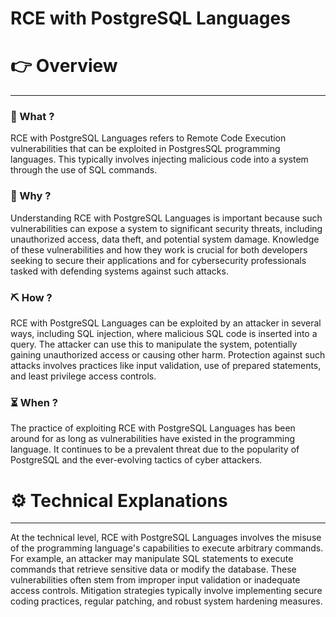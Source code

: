# RCE with PostgreSQL Languages


# 👉 Overview

---

### 👀 What ?

RCE with PostgreSQL Languages refers to Remote Code Execution vulnerabilities that can be exploited in PostgresSQL programming languages. This typically involves injecting malicious code into a system through the use of SQL commands.


### 🧐 Why ?

Understanding RCE with PostgreSQL Languages is important because such vulnerabilities can expose a system to significant security threats, including unauthorized access, data theft, and potential system damage. Knowledge of these vulnerabilities and how they work is crucial for both developers seeking to secure their applications and for cybersecurity professionals tasked with defending systems against such attacks.


### ⛏️ How ?

RCE with PostgreSQL Languages can be exploited by an attacker in several ways, including SQL injection, where malicious SQL code is inserted into a query. The attacker can use this to manipulate the system, potentially gaining unauthorized access or causing other harm. Protection against such attacks involves practices like input validation, use of prepared statements, and least privilege access controls.


### ⏳ When ?

The practice of exploiting RCE with PostgreSQL Languages has been around for as long as vulnerabilities have existed in the programming language. It continues to be a prevalent threat due to the popularity of PostgreSQL and the ever-evolving tactics of cyber attackers.


# ⚙️ Technical Explanations

---

At the technical level, RCE with PostgreSQL Languages involves the misuse of the programming language's capabilities to execute arbitrary commands. For example, an attacker may manipulate SQL statements to execute commands that retrieve sensitive data or modify the database. These vulnerabilities often stem from improper input validation or inadequate access controls. Mitigation strategies typically involve implementing secure coding practices, regular patching, and robust system hardening measures.
